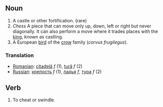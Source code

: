 ==Noun==

#A castle or other fortification. (rare)
#''Chess'' A piece that can move only up, down, left or right but never diagonally.  It can also perform a move where it trades places with the [[king]], known as castling.
#A European [[bird]] of the [[crow]] family (''corvus frugilegus'').

===Translation===
*[[Romanian]]: [[citadelă]] ''f'' (1), [[tură]] ''f'' (2)
*[[Russian]]: [[крепость]] ''f'' (1), [[ладья]] ''f'', [[тура]] ''f'' (2)

==Verb==

#To cheat or swindle.
